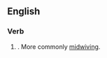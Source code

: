 ==English==

===Verb===
{{head|en|verb form}}

# {{lb|en|rare}} {{present participle of|en|midwife|nocat=1}}. More commonly [[midwiving]].